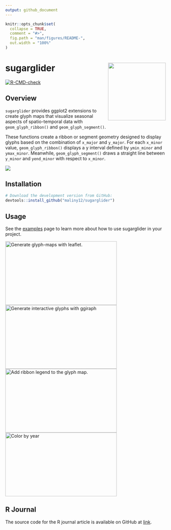```yaml
---
output: github_document
---
```


<!-- README.md is generated from README.Rmd. Please edit that file -->

```r
knitr::opts_chunk$set(
  collapse = TRUE,
  comment = "#>",
  fig.path = "man/figures/README-",
  out.width = "100%"
)
```

# sugarglider  <img src="man/figures/sugarglider.svg" width="181px" align="right" />

<!-- badges: start -->

[![R-CMD-check](https://github.com/maliny12/sugarglider/actions/workflows/R-CMD-check.yaml/badge.svg)](https://github.com/maliny12/sugarglider/actions/workflows/R-CMD-check.yaml)

<!-- badges: end -->

## Overview 

`sugarglider` provides ggplot2 extensions to create glyph maps that visualize seasonal aspects of spatio-temporal data with `geom_glyph_ribbon()` and `geom_glyph_segment()`.

These functions create a ribbon or segment geometry designed to display glyphs based on the combination of `x_major` and `y_major`. For each `x_minor` value, `geom_glyph_ribbon()` displays a y interval defined by `ymin_minor` and `ymax_minor`. Meanwhile, `geom_glyph_segment()` draws a straight line between `y_minor` and `yend_minor` with respect to `x_minor`.

![](man/figures/ribbon-segment-plot.jpeg)

## Installation

``` r
# Download the development version from GitHub:
devtools::install_github("maliny12/sugarglider")
```

## Usage

See the [examples](https://maliny12.github.io/sugarglider/articles/Examples.html) page to learn more about how to use sugarglider in your project.


<a href="https://maliny12.github.io/sugarglider/articles/sugarglider.html#create-glyph-maps-with-leaflet"><img width="350" height = "200" src="https://raw.githubusercontent.com/maliny12/sugarglider/main/man/figures/leaflet-screenshot.jpg" alt="Generate glyph-maps with leaflet."></img></a>
<a href="https://maliny12.github.io/sugarglider/articles/sugarglider.html#create-interative-glyph-maps-with-ggiraph"><img width="350" height = "200" src="https://raw.githubusercontent.com/maliny12/sugarglider/main/man/figures/segment-girafe.jpeg" alt="Generate interactive glyphs with ggiraph"></img></a>
<a href="https://maliny12.github.io/sugarglider/articles/Examples.html#integrating-glyph-legends"><img width="350" height = "200" src="https://raw.githubusercontent.com/maliny12/sugarglider/main/man/figures/legend_plot.jpeg" alt="Add ribbon legend to the glyph map."></img></a>
<a href="https://maliny12.github.io/sugarglider/articles/Examples.html#highlighting-temperature-changes-with-color-coded-glyph"><img width="350" height = "200" src="https://raw.githubusercontent.com/maliny12/sugarglider/main/man/figures/color-glyph.jpeg" alt="Color by year"></img></a>

## R Journal

The source code for the R journal article is available on GitHub at [link](https://github.com/maliny12/paper-sugarglider). 

